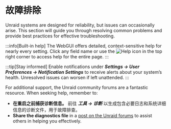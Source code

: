 # 故障排除

Unraid systems are designed for reliability, but issues can occasionally arise. This section will guide you through resolving common problems and provide best practices for effective troubleshooting.

:::info[Built-in help]
The WebGUI offers detailed, context-sensitive help for nearly every setting. Click any field name or use the ![Help](/img/Help-icon.jpg) icon in the top right corner to access help for the entire page.
:::

:::tip[Stay informed]
Enable notifications under ***Settings → User Preferences → Notification Settings*** to receive alerts about your system’s health. Unresolved issues can worsen if left unattended.
:::

For additional support, the Unraid community forums are a fantastic resource. When seeking help, remember to:

- **在重启之前捕获诊断信息。**
  前往 ***工具 → 诊断*** 以生成包含必要日志和系统详细信息的诊断文件，用于故障排查。
- **Share the diagnostics file** in a [post on the Unraid forums](http://forums.unraid.net/) to assist others in helping you effectively.
